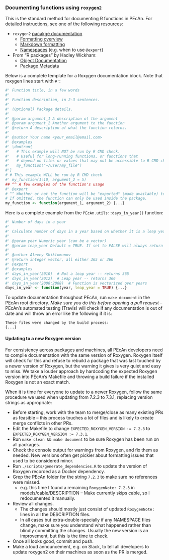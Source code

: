 ### Documenting functions using `roxygen2` {#developer-roxygen}

This is the standard method for documenting R functions in PEcAn.
For detailed instructions, see one of the following resources:

* `roxygen2` [pacakge documentation](https://roxygen2.r-lib.org/)
  - [Formatting overview](https://roxygen2.r-lib.org/articles/rd.html)
  - [Markdown formatting](https://blog.rstudio.com/2017/02/01/roxygen2-6-0-0/)
  - [Namespaces](https://roxygen2.r-lib.org/articles/namespace.html) (e.g. when to use `@export`)
* From "R packages" by Hadley Wickham:
  - [Object Documentation](http://r-pkgs.had.co.nz/man.html)
  - [Package Metadata](http://r-pkgs.had.co.nz/description.html) 
  
Below is a complete template for a Roxygen documentation block.
Note that roxygen lines start with `#'`:

```r
#' Function title, in a few words
#'
#' Function description, in 2-3 sentences.
#'
#' (Optional) Package details.
#'
#' @param argument_1 A description of the argument
#' @param argument_2 Another argument to the function
#' @return A description of what the function returns.
#'
#' @author Your name <your_email@email.com>
#' @examples
#' \dontrun{
#'   # This example will NOT be run by R CMD check.
#'   # Useful for long-running functions, or functions that
#'   # depend on files or values that may not be accessible to R CMD check.
#'   my_function("~/user/my_file")
#'}
# # This example WILL be run by R CMD check
#' my_function(1:10, argument_2 = 5)
## ^^ A few examples of the function's usage
#' @export
# ^^ Whether or not the function will be "exported" (made available) to the user.
# If omitted, the function can only be used inside the package.
my_function <- function(argument_1, argument_2) {...}
```
  
Here is a complete example from the `PEcAn.utils::days_in_year()` function:

```r
#' Number of days in a year
#'
#' Calculate number of days in a year based on whether it is a leap year or not.
#'
#' @param year Numeric year (can be a vector)
#' @param leap_year Default = TRUE. If set to FALSE will always return 365
#'
#' @author Alexey Shiklomanov
#' @return integer vector, all either 365 or 366
#' @export
#' @examples
#' days_in_year(2010)  # Not a leap year -- returns 365
#' days_in_year(2012)  # Leap year -- returns 366
#' days_in_year(2000:2008)  # Function is vectorized over years
days_in_year <- function(year, leap_year = TRUE) {...}
```

To update documentation throughout PEcAn, run `make document` in the PEcAn root directory.
_Make sure you do this before opening a pull request_ --
PEcAn's automated testing (Travis) will check if any documentation is out of date and will throw an error like the following if it is:

```
These files were changed by the build process:
{...}
```



#### Updating to a new Roxygen version

For consistency across packages and machines, all PEcAn developers need to compile documentation with the same version of Roxygen. Roxygen itself will check for this and refuse to rebuild a package that was last touched by a newer version of Roxygen, but the warning it gives is very quiet and easy to miss. We take a louder approach by hardcoding the expected Roxygen version into PEcAn's Makefile and throwing a build failure if the installed Roxygen is not an exact match.

When it is time for everyone to update to a newer Roxygen, follow the same procedure we used when updating from 7.2.3 to 7.3.1, replacing version strings as appropriate:

* Before starting, work with the team to merge/close as many existing PRs as feasible -- this process touches a lot of files and is likely to create merge conflicts in other PRs.
* Edit the Makefile to change `EXPECTED_ROXYGEN_VERSION := 7.2.3` to `EXPECTED_ROXYGEN_VERSION := 7.3.1`.
* Run `make clean && make document` to be sure Roxygen has been run on all packages.
* Check the console output for warnings from Roxygen, and fix them as needed. New versions often get pickier about formatting issues that used to be considered minor.
* Run `./scripts/generate_dependencies.R` to update the version of Roxygen recorded as a Docker dependency.
* Grep the PEcAn folder for the string `7.2.3` to make sure no references were missed.
  - e.g. this time I found  a remaining `RoxygenNote: 7.2.3` in models/cable/DESCRIPTION -- Make currently skips cable, so I redocumented it manually.
* Review all changes.
  - The changes should mostly just consist of updated `RoxygenNote:` lines in all the DESCRIPTION files.
  - In all cases but extra-double-specially if any NAMESPACE files change, make sure you understand what happened rather than blindly committing the changes. Usually the new version is an improvement, but this is the time to check.
* Once all looks good, commit and push.
* Make a loud announcement, e.g. on Slack, to tell all developers to update roxygen2 on their machines as soon as the PR is merged.
